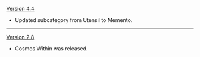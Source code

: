{{Change History/Header}}
[[Version 4.4]]
* Updated subcategory from Utensil to Memento.
----
[[Version 2.8]]
* Cosmos Within was released.